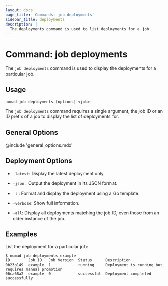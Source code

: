 ```yaml
---
layout: docs
page_title: 'Commands: job deployments'
sidebar_title: deployments
description: |
  The deployments command is used to list deployments for a job.
---
```


# Command: job deployments

The `job deployments` command is used to display the deployments for a
particular job.

## Usage

```plaintext
nomad job deployments [options] <job>
```

The `job deployments` command requires a single argument, the job ID or an ID
prefix of a job to display the list of deployments for.

## General Options

@include 'general_options.mdx'

## Deployment Options

- `-latest`: Display the latest deployment only.

- `-json` : Output the deployment in its JSON format.

- `-t` : Format and display the deployment using a Go template.

- `-verbose`: Show full information.

- `-all`: Display all deployments matching the job ID, even those from an
  older instance of the job.

## Examples

List the deployment for a particular job:

```shell
$ nomad job deployments example
ID        Job ID   Job Version  Status      Description
0b23b149  example  1            running     Deployment is running but requires manual promotion
06ca68a2  example  0            successful  Deployment completed successfully
```
